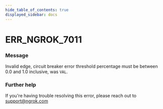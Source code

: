 ```yaml
---
hide_table_of_contents: true
displayed_sidebar: docs
---
```



# ERR_NGROK_7011

### Message
Invalid edge, circuit breaker error threshold percentage must be between 0.0 and 1.0 inclusive, was `VAL`.

<ErrorDetails error='err_ngrok_7011' />


### Further help
If you're having trouble resolving this error, please reach out to [support@ngrok.com](mailto:support@ngrok.com?subject=Help%20with%20ERR_NGROK_7011)

